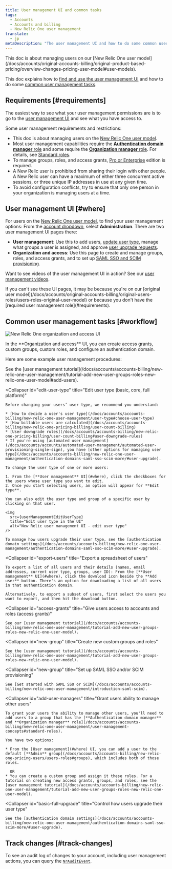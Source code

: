 ```yaml
---
title: User management UI and common tasks
tags:
  - Accounts
  - Accounts and billing
  - New Relic One user management
translate:
  - jp  
metaDescription: "The user management UI and how to do some common user management tasks (New Relic One user model)."
---
```




<Callout title="New user model">
  This doc is about managing users on our [New Relic One user model](/docs/accounts/original-accounts-billing/original-product-based-pricing/overview-changes-pricing-user-model#user-models).
</Callout>

This doc explains how to [find and use the user management UI](#where) and how to do some [common user management tasks](#workflow).

## Requirements [#requirements]

The easiest way to see what your user management permissions are is to go to the [user management UI](#where) and see what you have access to.

Some user management requirements and restrictions:

* This doc is about managing users on the [New Relic One user model](/docs/accounts/original-accounts-billing/original-product-based-pricing/overview-user-models).
* Most user management capabilities require the [**Authentication domain manager** role](/docs/accounts/accounts-billing/new-relic-one-user-management/user-management-concepts#standard-roles) and some require the [**Organization manager** role](/docs/accounts/accounts-billing/new-relic-one-user-management/user-management-concepts#standard-roles). For details, see [Standard roles](/docs/accounts/accounts-billing/new-relic-one-user-management/user-management-concepts#standard-roles).
* To manage groups, roles, and access grants, [Pro or Enterprise](https://newrelic.com/pricing) edition is required.
* A New Relic user is prohibited from sharing their login with other people. A New Relic user can have a maximum of either three concurrent active sessions, or three unique IP addresses in use at any given time.
* To avoid configuration conflicts, try to ensure that only one person in your organization is managing users at a time.

## User management UI [#where]

For users on the [New Relic One user model](/docs/accounts/original-accounts-billing/original-product-based-pricing/overview-user-models), to find your user management options: From the [account dropdown](/docs/using-new-relic/welcome-new-relic/get-started/glossary#account-dropdown), select **Administration**. There are two user management UI pages there:

* **User management**: Use this to add users, [update user type](#edit-user-type), manage what groups a user is assigned, and approve [user upgrade requests](/docs/accounts/accounts-billing/new-relic-one-user-management/authentication-domains-saml-sso-scim-more/#session-mgmt).
* **Organization and access**: Use this page to create and manage groups, roles, and access grants, and to set up [SAML SSO and SCIM provisioning](/docs/accounts/accounts-billing/new-relic-one-user-management/authentication-domains-saml-sso-scim-more).

Want to see videos of the user management UI in action? See our [user management videos](/docs/accounts/accounts-billing/new-relic-one-user-management/user-mgmt-videos).

<Callout variant="important">
  If you can't see these UI pages, it may be because you're on our [original user model](/docs/accounts/original-accounts-billing/original-users-roles/users-roles-original-user-model) or because you don't have the [required user management role](#requirements).
</Callout>

## Common user management tasks [#workflow]

<img
  src={newRelicOneUserMgmt}
  title="New Relic One organization and access UI"
  alt="New Relic One organization and access UI"
/>
<figcaption>In the **Organization and access** UI, you can create access grants, custom groups, custom roles, and configure an authentication domain.</figcaption>

Here are some example user management procedures:

<CollapserGroup>
  <Collapser
    id="add-users"
    title="Add, edit, and delete users"
  >
    See the [user management tutorial](/docs/accounts/accounts-billing/new-relic-one-user-management/tutorial-add-new-user-groups-roles-new-relic-one-user-model#add-users).
  </Collapser>

  <Collapser
    id="edit-user-type"
    title="Edit user type (basic, core, full platform)"
  >
    Before changing your users’ user type, we recommend you understand:

    * [How to decide a user's user type](/docs/accounts/accounts-billing/new-relic-one-user-management/user-type#choose-user-type)
    * [How billable users are calculated](/docs/accounts/accounts-billing/new-relic-one-pricing-billing/user-count-billing)
    * [User downgrade rules](/docs/accounts/accounts-billing/new-relic-one-pricing-billing/user-count-billing#user-downgrade-rules)
    * If you're using [automated user management](/docs/accounts/accounts/automated-user-management/automated-user-provisioning-single-sign), you have [other options for managing user type](/docs/accounts/accounts-billing/new-relic-one-user-management/authentication-domains-saml-sso-scim-more/#user-upgrade).

    To change the user type of one or more users:

    1. From the [**User management** UI](#where), click the checkboxes for the users whose user type you want to edit.
    2. Once you start selecting users, an option will appear for **Edit type**.

    You can also edit the user type and group of a specific user by clicking on that user.

    <img
      src={userManagementEditUserType}
      title="Edit user type in the UI"
      alt="New Relic user management UI - edit user type"
    />

    To manage how users upgrade their user type, see the [authentication domain settings](/docs/accounts/accounts-billing/new-relic-one-user-management/authentication-domains-saml-sso-scim-more/#user-upgrade).
  </Collapser>

  <Collapser
    id="export-users"
    title="Export a spreadsheet of users"
  >
    To export a list of all users and their details (names, email addresses, current user type, groups, user ID): From the [**User management** UI](#where), click the download icon beside the **Add user** button. There's an option for downloading a list of all users in that authentication domain.

    Alternatively, to export a subset of users, first select the users you want to export, and then hit the download button.
  </Collapser>

  <Collapser
    id="access-grants"
    title="Give users access to accounts and roles (access grants)"
  >
    See our [user management tutorial](/docs/accounts/accounts-billing/new-relic-one-user-management/tutorial-add-new-user-groups-roles-new-relic-one-user-model).
  </Collapser>

  <Collapser
    id="new-group"
    title="Create new custom groups and roles"
  >
    See the [user management tutorial](/docs/accounts/accounts-billing/new-relic-one-user-management/tutorial-add-new-user-groups-roles-new-relic-one-user-model).
  </Collapser>

  <Collapser
    id="new-group"
    title="Set up SAML SSO and/or SCIM provisioning"
  >
    See [Get started with SAML SSO or SCIM](/docs/accounts/accounts-billing/new-relic-one-user-management/introduction-saml-scim).
  </Collapser>

  <Collapser
    id="add-user-managers"
    title="Grant users ability to manage other users"
  >
    To grant your users the ability to manage other users, you'll need to add users to a group that has the [**Authentication domain manager** and **Organization manager** role](/docs/accounts/accounts-billing/new-relic-one-user-management/user-management-concepts#standard-roles).

    You have two options:

    * From the [User management](#where) UI, you can add a user to the default [**Admin** group](/docs/accounts/accounts-billing/new-relic-one-pricing-users/users-roles#groups), which includes both of those roles.

      OR
    * You can create a custom group and assign it these roles. For a tutorial on creating new access grants, groups, and roles, see the [user management tutorial](/docs/accounts/accounts-billing/new-relic-one-user-management/tutorial-add-new-user-groups-roles-new-relic-one-user-model).
  </Collapser>

  <Collapser
    id="basic-full-upgrade"
    title="Control how users upgrade their user type"
  >
    See the [authentication domain settings](/docs/accounts/accounts-billing/new-relic-one-user-management/authentication-domains-saml-sso-scim-more/#user-upgrade).
  </Collapser>
</CollapserGroup>

## Track changes [#track-changes]

To see an audit log of changes to your account, including user management actions, you can query the [`NrAuditEvent`](/docs/insights/insights-data-sources/default-data/nrauditevent-event-data-query-examples).
